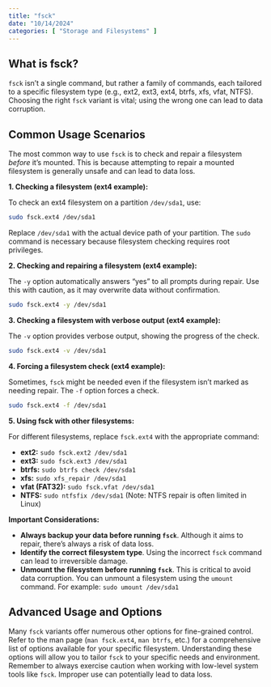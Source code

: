 ```yaml
---
title: "fsck"
date: "10/14/2024"
categories: [ "Storage and Filesystems" ]
---
```

## What is fsck?

`fsck` isn't a single command, but rather a family of commands, each tailored to a specific filesystem type (e.g., ext2, ext3, ext4, btrfs, xfs, vfat, NTFS).  Choosing the right `fsck` variant is vital; using the wrong one can lead to data corruption.

## Common Usage Scenarios

The most common way to use `fsck` is to check and repair a filesystem *before* it's mounted. This is because attempting to repair a mounted filesystem is generally unsafe and can lead to data loss.

**1. Checking a filesystem (ext4 example):**

To check an ext4 filesystem on a partition `/dev/sda1`, use:

```bash
sudo fsck.ext4 /dev/sda1
```

Replace `/dev/sda1` with the actual device path of your partition.  The `sudo` command is necessary because filesystem checking requires root privileges.

**2. Checking and repairing a filesystem (ext4 example):**

The `-y` option automatically answers "yes" to all prompts during repair. Use this with caution, as it may overwrite data without confirmation.

```bash
sudo fsck.ext4 -y /dev/sda1
```

**3. Checking a filesystem with verbose output (ext4 example):**

The `-v` option provides verbose output, showing the progress of the check.

```bash
sudo fsck.ext4 -v /dev/sda1
```

**4.  Forcing a filesystem check (ext4 example):**

Sometimes, `fsck` might be needed even if the filesystem isn't marked as needing repair. The `-f` option forces a check.

```bash
sudo fsck.ext4 -f /dev/sda1
```

**5.  Using fsck with other filesystems:**

For different filesystems, replace `fsck.ext4` with the appropriate command:

* **ext2:** `sudo fsck.ext2 /dev/sda1`
* **ext3:** `sudo fsck.ext3 /dev/sda1`
* **btrfs:** `sudo btrfs check /dev/sda1`
* **xfs:** `sudo xfs_repair /dev/sda1`
* **vfat (FAT32):** `sudo fsck.vfat /dev/sda1`
* **NTFS:** `sudo ntfsfix /dev/sda1` (Note: NTFS repair is often limited in Linux)

**Important Considerations:**

* **Always backup your data before running `fsck`**. Although it aims to repair, there's always a risk of data loss.
* **Identify the correct filesystem type**.  Using the incorrect `fsck` command can lead to irreversible damage.
* **Unmount the filesystem before running `fsck`**.  This is critical to avoid data corruption. You can unmount a filesystem using the `umount` command. For example: `sudo umount /dev/sda1`


## Advanced Usage and Options

Many `fsck` variants offer numerous other options for fine-grained control.  Refer to the man page (`man fsck.ext4`, `man btrfs`, etc.) for a comprehensive list of options available for your specific filesystem.  Understanding these options will allow you to tailor `fsck` to your specific needs and environment.  Remember to always exercise caution when working with low-level system tools like `fsck`.  Improper use can potentially lead to data loss.

